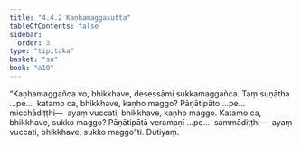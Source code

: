 ```yaml
---
title: "4.4.2 Kaṇhamaggasutta"
tableOfContents: false
sidebar:
  order: 3
type: "tipitaka"
basket: "su"
book: "a10"
---
```



<DynamicBreadcrumb />

<Division number="190" book="a10" bookNo="17" page="485">

<Paragraph number="1358" book="a10">
“Kaṇhamaggañca vo, bhikkhave, desessāmi sukkamaggañca. Taṃ suṇātha …pe…  katamo ca, bhikkhave, kaṇho maggo? Pāṇātipāto …pe…  micchādiṭṭhi—  ayaṃ vuccati, bhikkhave, kaṇho maggo.
</Paragraph>

<Paragraph number="1359" book="a10">
Katamo ca, bhikkhave, sukko maggo? Pāṇātipātā veramaṇī …pe…  sammādiṭṭhi—  ayaṃ vuccati, bhikkhave, sukko maggo”ti.

</Paragraph>
</Division>

<Paragraph number="1360" type="center" book="a10">
Dutiyaṃ.
</Paragraph>